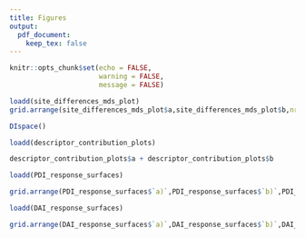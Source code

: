 ```yaml
---
title: Figures
output: 
  pdf_document:
    keep_tex: false
---
```


```r
knitr::opts_chunk$set(echo = FALSE,
                      warning = FALSE,
                      message = FALSE)
```

```r
loadd(site_differences_mds_plot)
grid.arrange(site_differences_mds_plot$a,site_differences_mds_plot$b,nrow = 1)
```

```r
DIspace()
```

```r
loadd(descriptor_contribution_plots)

descriptor_contribution_plots$a + descriptor_contribution_plots$b
```

```r
loadd(PDI_response_surfaces)

grid.arrange(PDI_response_surfaces$`a)`,PDI_response_surfaces$`b)`,PDI_response_surfaces$`c)`,PDI_response_surfaces$legend,nrow = 2,newpage = F)
```


```r
loadd(DAI_response_surfaces)

grid.arrange(DAI_response_surfaces$`a)`,DAI_response_surfaces$`b)`,DAI_response_surfaces$`c)`,DAI_response_surfaces$`d)`,DAI_response_surfaces$`e)`,DAI_response_surfaces$`f)`,DAI_response_surfaces$legend,ncol = 3,layout_matrix = rbind(c(1,4,7),c(2,5,7),c(3,6,7)),widths = c(4,4,1),newpage = F)
```
